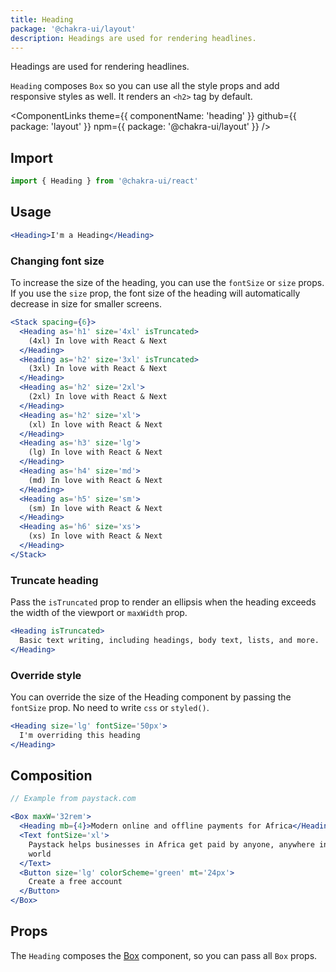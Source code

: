 ```yaml
---
title: Heading
package: '@chakra-ui/layout'
description: Headings are used for rendering headlines.
---
```


Headings are used for rendering headlines.

`Heading` composes `Box` so you can use all the style props and add responsive
styles as well. It renders an `<h2>` tag by default.

<ComponentLinks
  theme={{ componentName: 'heading' }}
  github={{ package: 'layout' }}
  npm={{ package: '@chakra-ui/layout' }}
/>

<carbon-ad></carbon-ad>

## Import

```js
import { Heading } from '@chakra-ui/react'
```

## Usage

```jsx
<Heading>I'm a Heading</Heading>
```

### Changing font size

To increase the size of the heading, you can use the `fontSize` or `size` props.
If you use the `size` prop, the font size of the heading will automatically
decrease in size for smaller screens.

```jsx
<Stack spacing={6}>
  <Heading as='h1' size='4xl' isTruncated>
    (4xl) In love with React & Next
  </Heading>
  <Heading as='h2' size='3xl' isTruncated>
    (3xl) In love with React & Next
  </Heading>
  <Heading as='h2' size='2xl'>
    (2xl) In love with React & Next
  </Heading>
  <Heading as='h2' size='xl'>
    (xl) In love with React & Next
  </Heading>
  <Heading as='h3' size='lg'>
    (lg) In love with React & Next
  </Heading>
  <Heading as='h4' size='md'>
    (md) In love with React & Next
  </Heading>
  <Heading as='h5' size='sm'>
    (sm) In love with React & Next
  </Heading>
  <Heading as='h6' size='xs'>
    (xs) In love with React & Next
  </Heading>
</Stack>
```

### Truncate heading

Pass the `isTruncated` prop to render an ellipsis when the heading exceeds the
width of the viewport or `maxWidth` prop.

```jsx
<Heading isTruncated>
  Basic text writing, including headings, body text, lists, and more.
</Heading>
```

### Override style

You can override the size of the Heading component by passing the `fontSize`
prop. No need to write `css` or `styled()`.

```jsx
<Heading size='lg' fontSize='50px'>
  I'm overriding this heading
</Heading>
```

## Composition

```jsx
// Example from paystack.com

<Box maxW='32rem'>
  <Heading mb={4}>Modern online and offline payments for Africa</Heading>
  <Text fontSize='xl'>
    Paystack helps businesses in Africa get paid by anyone, anywhere in the
    world
  </Text>
  <Button size='lg' colorScheme='green' mt='24px'>
    Create a free account
  </Button>
</Box>
```

## Props

The `Heading` composes the [Box](/docs/components/layout/box) component, so you
can pass all `Box` props.

<PropsTable of='Heading' omit={null} />
